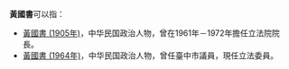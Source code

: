 '''黃國書'''可以指：
* [[黃國書_(1905年)|黃國書 (1905年)]]，中华民国政治人物，曾在1961年－1972年擔任立法院院長。
* [[黃國書_(1964年)|黃國書 (1964年)]]，中华民国政治人物，曾任臺中市議員，現任立法委員。

{{disambig|Cat=三字黃姓人名消歧義}}